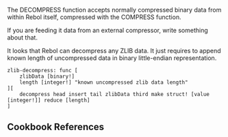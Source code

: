 {{Cookbook|title=How to DECOMPRESS ZLIB data|author=Oldes|level=2|category=Data Processing}}

The DECOMPRESS function accepts normally compressed binary data from within Rebol itself, compressed with the COMPRESS function.

If you are feeding it data from an external compressor, write something about that.

It looks that Rebol can decompress any ZLIB data. It just requires to append known length of uncompressed data in binary little-endian representation. 

<pre>
zlib-decompress: func [
    zlibData [binary!]
    length [integer!] "known uncompressed zlib data length"
][
    decompress head insert tail zlibData third make struct! [value [integer!]] reduce [length]
]
</pre>

==Cookbook References==

{{:Cookbook References}}
